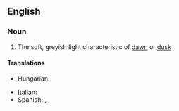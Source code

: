 ==English==

===Noun===
{{en-noun|head=[[half]]-[[light]]|-}}

# The soft, greyish light characteristic of [[dawn]] or [[dusk]]

====Translations====
{{trans-top|the soft, greyish light characteristic of dawn or dusk}}
* Hungarian: {{t+|hu|félhomály}}
{{trans-mid}}
* Italian: {{t|it|semioscurità|f}}
* Spanish: {{t+|es|penumbra|f}}, {{t|es|media luz|f}}, {{t|es|semioscuridad|f}}
{{trans-bottom}}